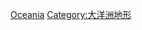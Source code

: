 {{Commonscat|Mountain ranges of Oceania}}

[[Category:依大洲劃分的山脈|Oceania]]
[[Category:大洋洲地形|Category:大洋洲地形]]